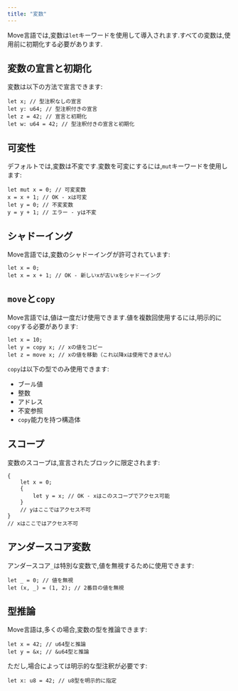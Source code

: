 ```yaml
---
title: "変数"
---
```








Move言語では,変数は`let`キーワードを使用して導入されます.すべての変数は,使用前に初期化する必要があります.

## 変数の宣言と初期化

変数は以下の方法で宣言できます:

```move
let x; // 型注釈なしの宣言
let y: u64; // 型注釈付きの宣言
let z = 42; // 宣言と初期化
let w: u64 = 42; // 型注釈付きの宣言と初期化
```

## 可変性

デフォルトでは,変数は不変です.変数を可変にするには,`mut`キーワードを使用します:

```move
let mut x = 0; // 可変変数
x = x + 1; // OK - xは可変
let y = 0; // 不変変数
y = y + 1; // エラー - yは不変
```

## シャドーイング

Move言語では,変数のシャドーイングが許可されています:

```move
let x = 0;
let x = x + 1; // OK - 新しいxが古いxをシャドーイング
```

## `move`と`copy`

Move言語では,値は一度だけ使用できます.値を複数回使用するには,明示的に`copy`する必要があります:

```move
let x = 10;
let y = copy x; // xの値をコピー
let z = move x; // xの値を移動（これ以降xは使用できません）
```

`copy`は以下の型でのみ使用できます:

- ブール値
- 整数
- アドレス
- 不変参照
- `copy`能力を持つ構造体

## スコープ

変数のスコープは,宣言されたブロックに限定されます:

```move
{
    let x = 0;
    {
        let y = x; // OK - xはこのスコープでアクセス可能
    }
    // yはここではアクセス不可
}
// xはここではアクセス不可
```

## アンダースコア変数

アンダースコア`_`は特別な変数で,値を無視するために使用できます:

```move
let _ = 0; // 値を無視
let (x, _) = (1, 2); // 2番目の値を無視
```

## 型推論

Move言語は,多くの場合,変数の型を推論できます:

```move
let x = 42; // u64型と推論
let y = &x; // &u64型と推論
```

ただし,場合によっては明示的な型注釈が必要です:

```move
let x: u8 = 42; // u8型を明示的に指定
```
